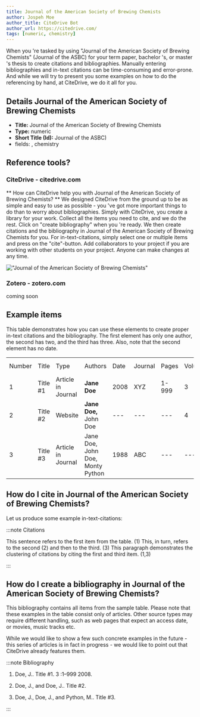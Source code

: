 ```yaml
---
title: Journal of the American Society of Brewing Chemists
author: Jospeh Moe
author_title: CiteDrive Bot
author_url: https://citedrive.com/
tags: [numeric, chemistry]
---
```


When you 're tasked by using "Journal of the American Society of Brewing Chemists" (Journal of the ASBC) for your term paper, bachelor 's, or master 's thesis to create citations and bibliographies.
Manually entering bibliographies and in-text citations can be time-consuming and error-prone. And while we will try to present you some examples on how to do the referencing by hand, at CiteDrive, we do it all for you.

## Details  Journal of the American Society of Brewing Chemists
* **Title:** Journal of the American Society of Brewing Chemists
* **Type:** numeric
* **Short Title (Id):** Journal of the ASBC)
* fields: , chemistry

## Reference tools?
### CiteDrive - citedrive.com
** How can CiteDrive help you with Journal of the American Society of Brewing Chemists? **
We designed CiteDrive from the ground up to be as simple and easy to use as possible - you 've got more important things to do than to worry about bibliographies. Simply with CiteDrive, you create a library for your work. Collect all the items you need to cite, and we do the rest. Click on "create bibliography" when you 're ready. We then create citations and the bibliography in Journal of the American Society of Brewing Chemists for you. For in-text-citations, simply select one or multiple items and press on the "cite"-button. Add collaborators to your project if you are working with other students on your project. Anyone can make changes at any time.


!["Journal of the American Society of Brewing Chemists"](images/journal-of-the-american-society-of-brewing-chemists.svg "Choose Journal of the American Society of Brewing Chemists in the CiteDrive App")

### Zotero - zotero.com

coming soon

## Example items

This table demonstrates how you can use these elements to create proper in-text citations and the bibliography. The first element has only one author, the second has two, and the third has three. Also, note that the second element has no date.


<table>
  <tr>
   <td>Number
   </td>
   <td>Title
   </td>
   <td>Type
   </td>
   <td>Authors
   </td>
   <td>Date
   </td>
   <td>Journal
   </td>
   <td>Pages
   </td>
   <td>Volume
   </td>
   <td>Issue
   </td>
   <td>Access Date
   </td>
  </tr>
  <tr>
   <td>1
   </td>
   <td>Title #1
   </td>
   <td>Article in Journal
   </td>
   <td><strong>Jane Doe</strong>
   </td>
   <td>2008
   </td>
   <td>XYZ
   </td>
   <td>1-999
   </td>
   <td>3
   </td>
   <td>2
   </td>
   <td>--
   </td>
  </tr>
  <tr>
   <td>
2
   </td>
   <td>Title #2
   </td>
   <td>Website
   </td>
   <td><strong>Jane Doe, </strong>John Doe
   </td>
   <td>---
   </td>
   <td>---
   </td>
   <td>---
   </td>
   <td>4
   </td>
   <td>---
   </td>
   <td>2020-05-01
   </td>
  </tr>
  <tr>
   <td>3
   </td>
   <td>Title #3
   </td>
   <td>Article in Journal
   </td>
   <td>Jane Doe, John Doe, Monty Python
   </td>
   <td>1988
   </td>
   <td>ABC
   </td>
   <td>---
   </td>
   <td>---
   </td>
   <td>16
   </td>
   <td>---
   </td>
  </tr>
</table>



## How do I cite in  Journal of the American Society of Brewing Chemists?

Let us produce some example in-text-citations:

:::note Citations


This sentence refers to the first item from the table. (1) This, in turn, refers to the second (2)
and then to the third.  (3)
This paragraph demonstrates the clustering of citations by citing the first and third item. (1,3)

:::

## How do I create a bibliography in Journal of the American Society of Brewing Chemists?

This bibliography contains all items from the sample table. Please note that these examples in the table consist only of articles. Other source types may require different handling, such as web pages that expect an access date, or movies, music tracks etc.

While we would like to show a few such concrete examples in the future - this series of articles is in fact in progress - we would like to point out that CiteDrive already features them.

:::note Bibliography

1. Doe, J.. Title #1.  3 :1–999 2008.

2. Doe, J., and Doe, J.. Title #2. 

3. Doe, J., Doe, J., and Python, M.. Title #3. 



:::


        